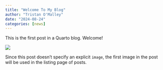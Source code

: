 ```yaml
---
title: "Welcome To My Blog"
author: "Tristan O'Malley"
date: "2024-08-24"
categories: [news]
---
```


This is the first post in a Quarto blog. Welcome!

![](thumbnail.jpg)

Since this post doesn't specify an explicit `image`, the first image in the post will be used in the listing page of posts.
